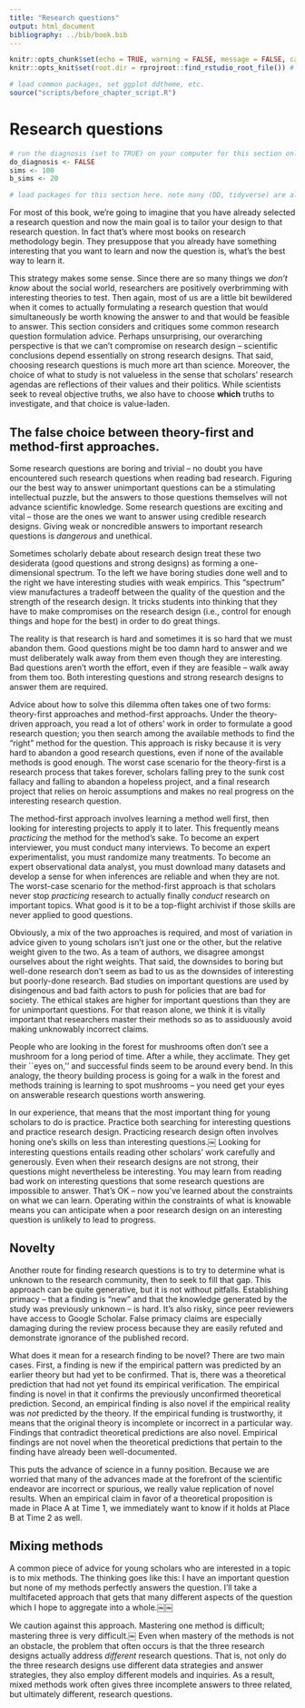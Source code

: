 ```yaml
---
title: "Research questions"
output: html_document
bibliography: ../bib/book.bib 
---
```


<!-- note do_bookdown is set in index.rmd, so we know if you're running just this .Rmd or compiling the book-->
```r
knitr::opts_chunk$set(echo = TRUE, warning = FALSE, message = FALSE, cache = FALSE)
knitr::opts_knit$set(root.dir = rprojroot::find_rstudio_root_file()) # files are all relative to RStudio project home
```

```r
# load common packages, set ggplot ddtheme, etc.
source("scripts/before_chapter_script.R")
```

<!-- start post here, do not edit above -->

# Research questions

<!-- make sure to rename the section title below -->

```r
# run the diagnosis (set to TRUE) on your computer for this section only before pushing to Github. no diagnosis will ever take place on github.
do_diagnosis <- FALSE
sims <- 100
b_sims <- 20
```

```r
# load packages for this section here. note many (DD, tidyverse) are already available, see scripts/package-list.R
```


For most of this book, we're going to imagine that you have already selected a research question and now the main goal is to tailor your design to that research question. In fact that's where most books on research methodology begin. They presuppose that you already have something interesting that you want to learn and now the question is, what's the best way to learn it.

This strategy makes some sense. Since there are so many things we *don't know* about the social world, researchers are positively overbrimming with interesting theories to test. Then again, most of us are a little bit bewildered when it comes to actually formulating a research question that would simultaneously be worth knowing the answer to and that would be feasible to answer. This section considers and critiques some common research question formulation advice. Perhaps unsurprising, our overarching perspective is that we can't compromise on research design -- scientific conclusions depend essentially on strong research designs. That said, choosing research questions is much more art than science. Moreover, the choice of what to study is not valueless in the sense that scholars' research agendas are reflections of their values and their politics. While scientists seek to reveal objective truths, we also have to choose **which** truths to investigate, and that choice is value-laden.

## The false choice between theory-first and method-first approaches.

Some research questions are boring and trivial -- no doubt you have encountered such research questions when reading bad research. Figuring our the best way to answer unimportant questions can be a stimulating intellectual puzzle, but the answers to those questions themselves will not advance scientific knowledge. Some research questions are exciting and vital -- those are the ones we want to answer using credible research designs. Giving weak or noncredible answers to important research questions is *dangerous* and unethical. 

Sometimes scholarly debate about research design treat these two desiderata (good questions and strong designs) as forming a one-dimensional spectrum. To the left we have boring studies done well and to the right we have interesting studies with weak empirics. This "spectrum" view manufactures a tradeoff between the quality of the question and the strength of the research design. It tricks students into thinking that they have to make compromises on the research design (i.e., control for enough things and hope for the best) in order to do great things. 

The reality is that research is hard and sometimes it is so hard that we must abandon them. Good questions might be too damn hard to answer and we must deliberately walk away from them even though they are interesting. Bad questions aren't worth the effort, even if they are feasible -- walk away from them too. Both interesting questions and strong research designs to answer them are required.

Advice about how to solve this dilemma often takes one of two forms: theory-first approaches and method-first approachs. Under the theory-driven approach, you read a lot of others' work in order to formulate a good research question; you then search among the available methods to find the "right" method for the question. This approach is risky because it is very hard to abandon a good research questions, even if none of the available methods is good enough. The worst case scenario for the theory-first is a research process that takes forever, scholars falling prey to the sunk cost fallacy and falling to abandon a hopeless project, and a final research project that relies on heroic assumptions and makes no real progress on the interesting research question.  

The method-first approach involves learning a method well first, then looking for interesting projects to apply it to later. This frequently means *practicing* the method for the method's sake. To become an expert interviewer, you must conduct many interviews. To become an expert experimentalist, you must randomize many treatments. To become an expert observational data analyst, you must download many datasets and develop a sense for when inferences are reliable and when they are not. The worst-case scenario for the method-first approach is that scholars never stop *practicing* research to actually finally *conduct* research on important topics. What good is it to be a top-flight archivist if those skills are never applied to good questions.

Obviously, a mix of the two approaches is required, and most of variation in advice given to young scholars isn't just one or the other, but the relative weight given to the two. As a team of authors, we disagree amongst ourselves about the right weights. That said, the downsides to boring but well-done research don't seem as bad to us as the downsides of interesting but poorly-done research. Bad studies on important questions are used by disingenous and bad faith actors to push for policies that are bad for society. The ethical stakes are higher for important questions than they are for unimportant questions. For that reason alone, we think it is vitally important that researchers master their methods so as to assiduously avoid making unknowably incorrect claims.

People who are looking in the forest for mushrooms often don't see a mushroom for a long period of time. After a while, they acclimate. They get their ``eyes on,'' and successful finds seem to be around every bend. In this analogy, the theory building process is going for a walk in the forest and methods training is learning to spot mushrooms -- you need get your eyes on answerable research questions worth answering.

In our experience, that means that the most important thing for young scholars to do is practice. Practice both searching for interesting questions and practice research design. Practicing research design often involves honing one's skills on less than interesting questions.￼ Looking for interesting questions entails reading other scholars' work carefully and generously. Even when their research designs are not strong, their questions might nevertheless be interesting. You may learn from reading bad work on interesting questions that some research questions are impossible to answer. That's OK -- now you’ve learned about the constraints on what we can learn. Operating within the constraints of what is knowable means you can anticipate when a poor research design on an interesting question is unlikely to lead to progress.

## Novelty
Another route for finding research questions is to try to determine what is unknown to the research community, then to seek to fill that gap. This approach can be quite generative, but it is not without pitfalls. Establishing primacy -- that a finding is "new" and that the knowledge generated by the study was previously unknown -- is hard. It's also risky, since peer reviewers have access to Google Scholar. False primacy claims are especially damaging during the review process because they are easily refuted and demonstrate ignorance of the published record.

What does it mean for a research finding to be novel? There are two main cases. First, a finding is new if the empirical pattern was predicted by an earlier theory but had yet to be confirmed. That is, there was a theoretical prediction that had not yet found its empirical verification. The empirical finding is novel in that it confirms the previously unconfirmed theoretical prediction. Second, an empirical finding is also novel if the empirical reality was *not* predicted by the theory.
If the empirical funding is trustworthy, it means that the original theory is incomplete or incorrect in a particular way. 
Findings that contradict theoretical predictions are also novel. Empirical findings are not novel when the theoretical predictions that pertain to the finding have already been well-documented.  

This puts the advance of science in a funny position. Because we are worried that many of the advances made at the forefront of the scientific endeavor are incorrect or spurious, we really value replication of novel results. When an empirical claim in favor of a theoretical proposition is made in Place A at Time 1, we immediately want to know if it holds at Place B at Time 2 as well.

## Mixing methods

A common piece of advice for young scholars who are interested in a topic is to mix methods. The thinking goes like this: I have an important question but none of my methods perfectly answers the question. I'll take a multifaceted approach that gets that many different aspects of the question which I hope to aggregate into a whole.￼￼

We caution against this approach. Mastering one method is difficult; mastering three is very difficult.￼
Even when mastery of the methods is not an obstacle, the problem that often occurs is that the three research designs actually address *different* research questions. That is, not only do the three research designs use different data strategies and answer strategies, they also employ different models and inquiries. As a result, mixed methods work often gives three incomplete answers to three related, but ultimately different, research questions. 
